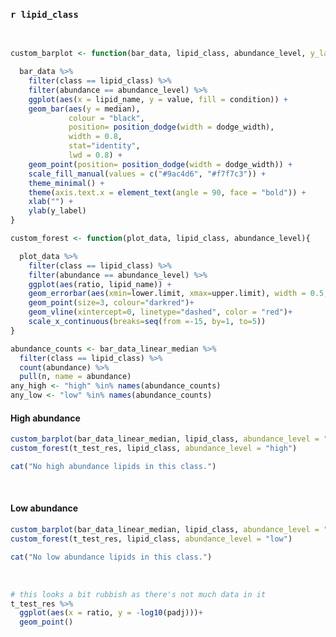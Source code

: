 ### `r lipid_class`  
  
<br>

```{r barplot_function}
custom_barplot <- function(bar_data, lipid_class, abundance_level, y_label = ""){

  bar_data %>%
    filter(class == lipid_class) %>%
    filter(abundance == abundance_level) %>%
    ggplot(aes(x = lipid_name, y = value, fill = condition)) +
    geom_bar(aes(y = median), 
             colour = "black", 
             position= position_dodge(width = dodge_width),
             width = 0.8,
             stat="identity",
             lwd = 0.8) + 
    geom_point(position= position_dodge(width = dodge_width)) +
    scale_fill_manual(values = c("#9ac4d6", "#f7f7c3")) +
    theme_minimal() +
    theme(axis.text.x = element_text(angle = 90, face = "bold")) +
    xlab("") +
    ylab(y_label)
}
```

```{r forest_function}

custom_forest <- function(plot_data, lipid_class, abundance_level){

  plot_data %>%
    filter(class == lipid_class) %>%
    filter(abundance == abundance_level) %>%
    ggplot(aes(ratio, lipid_name)) +
    geom_errorbar(aes(xmin=lower.limit, xmax=upper.limit), width = 0.5, lwd=0.8, show.legend=FALSE)+
    geom_point(size=3, colour="darkred")+
    geom_vline(xintercept=0, linetype="dashed", color = "red")+
    scale_x_continuous(breaks=seq(from =-15, by=1, to=5))
}  
```


```{r abundance_counts}
abundance_counts <- bar_data_linear_median %>%
  filter(class == lipid_class) %>%
  count(abundance) %>%
  pull(n, name = abundance)
any_high <- "high" %in% names(abundance_counts) 
any_low <- "low" %in% names(abundance_counts)
```

#### High abundance

```{r, out.width=c('50%', '50%'), fig.show='hold', fig.height = 6, eval = any_high}
custom_barplot(bar_data_linear_median, lipid_class, abundance_level = "high", y_label = params$bar_class_ylabel)
custom_forest(t_test_res, lipid_class, abundance_level = "high")
```

```{r, eval = !any_high, results="asis"}
cat("No high abundance lipids in this class.")
```

<br>  

#### Low abundance

```{r, out.width=c('50%', '50%'), fig.show='hold', fig.height = 6, eval = any_low}
custom_barplot(bar_data_linear_median, lipid_class, abundance_level = "low", y_label = params$bar_class_ylabel)
custom_forest(t_test_res, lipid_class, abundance_level = "low")
```

```{r, eval = !any_low, results="asis"}
cat("No low abundance lipids in this class.")
```

<br> 
    
```{r, eval = FALSE}
# this looks a bit rubbish as there's not much data in it
t_test_res %>%
  ggplot(aes(x = ratio, y = -log10(padj)))+
  geom_point()
```

<br>

